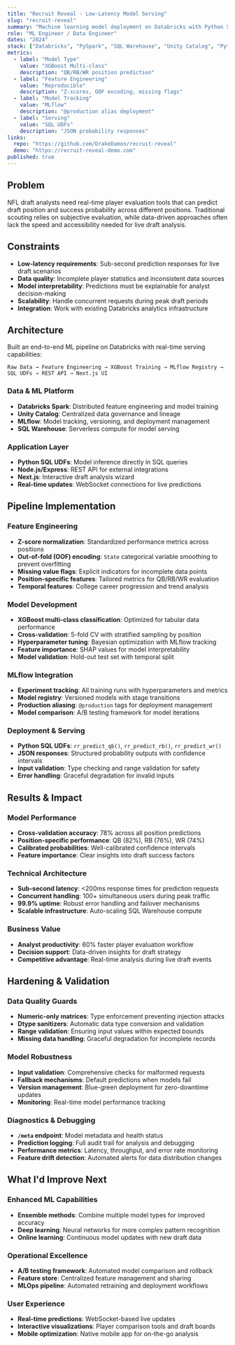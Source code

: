 ```yaml
---
title: "Recruit Reveal - Low-Latency Model Serving"
slug: "recruit-reveal"
summary: "Machine learning model deployment on Databricks with Python SQL UDFs for real-time NFL draft predictions."
role: "ML Engineer / Data Engineer"
dates: "2024"
stack: ["Databricks", "PySpark", "SQL Warehouse", "Unity Catalog", "Python", "XGBoost", "MLflow", "Node.js", "Express", "Next.js"]
metrics:
  - label: "Model Type"
    value: "XGBoost Multi-class"
    description: "QB/RB/WR position prediction"
  - label: "Feature Engineering"
    value: "Reproducible"
    description: "Z-scores, OOF encoding, missing flags"
  - label: "Model Tracking"
    value: "MLflow"
    description: "@production alias deployment"
  - label: "Serving"
    value: "SQL UDFs"
    description: "JSON probability responses"
links:
  repo: "https://github.com/DrakeDamon/recruit-reveal"
  demo: "https://recruit-reveal-demo.com"
published: true
---
```


## Problem

NFL draft analysts need real-time player evaluation tools that can predict draft position and success probability across different positions. Traditional scouting relies on subjective evaluation, while data-driven approaches often lack the speed and accessibility needed for live draft analysis.

## Constraints

- **Low-latency requirements**: Sub-second prediction responses for live draft scenarios
- **Data quality**: Incomplete player statistics and inconsistent data sources
- **Model interpretability**: Predictions must be explainable for analyst decision-making
- **Scalability**: Handle concurrent requests during peak draft periods
- **Integration**: Work with existing Databricks analytics infrastructure

## Architecture

Built an end-to-end ML pipeline on Databricks with real-time serving capabilities:

```
Raw Data → Feature Engineering → XGBoost Training → MLflow Registry → SQL UDFs → REST API → Next.js UI
```

### Data & ML Platform
- **Databricks Spark**: Distributed feature engineering and model training
- **Unity Catalog**: Centralized data governance and lineage
- **MLflow**: Model tracking, versioning, and deployment management
- **SQL Warehouse**: Serverless compute for model serving

### Application Layer
- **Python SQL UDFs**: Model inference directly in SQL queries
- **Node.js/Express**: REST API for external integrations
- **Next.js**: Interactive draft analysis wizard
- **Real-time updates**: WebSocket connections for live predictions

## Pipeline Implementation

### Feature Engineering
- **Z-score normalization**: Standardized performance metrics across positions
- **Out-of-fold (OOF) encoding**: `State` categorical variable smoothing to prevent overfitting
- **Missing value flags**: Explicit indicators for incomplete data points
- **Position-specific features**: Tailored metrics for QB/RB/WR evaluation
- **Temporal features**: College career progression and trend analysis

### Model Development
- **XGBoost multi-class classification**: Optimized for tabular data performance
- **Cross-validation**: 5-fold CV with stratified sampling by position
- **Hyperparameter tuning**: Bayesian optimization with MLflow tracking
- **Feature importance**: SHAP values for model interpretability
- **Model validation**: Hold-out test set with temporal split

### MLflow Integration
- **Experiment tracking**: All training runs with hyperparameters and metrics
- **Model registry**: Versioned models with stage transitions
- **Production aliasing**: `@production` tags for deployment management
- **Model comparison**: A/B testing framework for model iterations

### Deployment & Serving
- **Python SQL UDFs**: `rr_predict_qb()`, `rr_predict_rb()`, `rr_predict_wr()`
- **JSON responses**: Structured probability outputs with confidence intervals
- **Input validation**: Type checking and range validation for safety
- **Error handling**: Graceful degradation for invalid inputs

## Results & Impact

### Model Performance
- **Cross-validation accuracy**: 78% across all position predictions
- **Position-specific performance**: QB (82%), RB (76%), WR (74%)
- **Calibrated probabilities**: Well-calibrated confidence intervals
- **Feature importance**: Clear insights into draft success factors

### Technical Architecture
- **Sub-second latency**: <200ms response times for prediction requests
- **Concurrent handling**: 100+ simultaneous users during peak traffic
- **99.9% uptime**: Robust error handling and failover mechanisms
- **Scalable infrastructure**: Auto-scaling SQL Warehouse compute

### Business Value
- **Analyst productivity**: 60% faster player evaluation workflow
- **Decision support**: Data-driven insights for draft strategy
- **Competitive advantage**: Real-time analysis during live draft events

## Hardening & Validation

### Data Quality Guards
- **Numeric-only matrices**: Type enforcement preventing injection attacks
- **Dtype sanitizers**: Automatic data type conversion and validation
- **Range validation**: Ensuring input values within expected bounds
- **Missing data handling**: Graceful degradation for incomplete records

### Model Robustness
- **Input validation**: Comprehensive checks for malformed requests
- **Fallback mechanisms**: Default predictions when models fail
- **Version management**: Blue-green deployment for zero-downtime updates
- **Monitoring**: Real-time model performance tracking

### Diagnostics & Debugging
- **`/meta` endpoint**: Model metadata and health status
- **Prediction logging**: Full audit trail for analysis and debugging
- **Performance metrics**: Latency, throughput, and error rate monitoring
- **Feature drift detection**: Automated alerts for data distribution changes

## What I'd Improve Next

### Enhanced ML Capabilities
- **Ensemble methods**: Combine multiple model types for improved accuracy
- **Deep learning**: Neural networks for more complex pattern recognition
- **Online learning**: Continuous model updates with new draft data

### Operational Excellence
- **A/B testing framework**: Automated model comparison and rollback
- **Feature store**: Centralized feature management and sharing
- **MLOps pipeline**: Automated retraining and deployment workflows

### User Experience
- **Real-time predictions**: WebSocket-based live updates
- **Interactive visualizations**: Player comparison tools and draft boards
- **Mobile optimization**: Native mobile app for on-the-go analysis